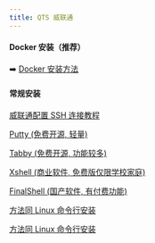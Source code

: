 ```yaml
---
title: QTS 威联通
---
```



#### Docker 安装（推荐）

➡️ [Docker 安装方法](./docker)

#### 常规安装

[威联通配置 SSH 连接教程](https://docs.qnap.com/operating-system/qts/5.0.x/zh-cn/%E9%85%8D%E7%BD%AE-ssh-%E8%BF%9E%E6%8E%A5-928DF42B.html)

<Collapse title='常见的 SSH 工具下载地址'>

[Putty (免费开源, 轻量)](https://www.chiark.greenend.org.uk/~sgtatham/putty/latest.html)

[Tabby (免费开源, 功能较多)](https://tabby.sh/)

[Xshell (商业软件, 免费版仅限学校家庭)](https://www.netsarang.com/en/free-for-home-school/)

[FinalShell (国产软件, 有付费功能)](https://www.hostbuf.com/t/988.html)

[方法同 Linux 命令行安装](./linux.md#命令行安装-适合无图形系统使用)

</Collapse>

[方法同 Linux 命令行安装](./linux#命令行安装-适合无图形系统使用)
